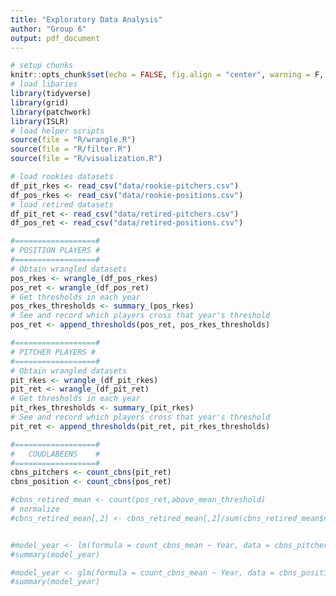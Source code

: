 ```yaml
---
title: "Exploratory Data Analysis"
author: "Group 6"
output: pdf_document
---
```


```r
# setup chunks
knitr::opts_chunk$set(echo = FALSE, fig.align = "center", warning = F, message = F)
# load libaries
library(tidyverse)
library(grid)
library(patchwork)
library(ISLR)
# load helper scripts
source(file = "R/wrangle.R")
source(file = "R/filter.R")
source(file = "R/visualization.R")
```

```r
# load rookies datasets
df_pit_rkes <- read_csv("data/rookie-pitchers.csv")
df_pos_rkes <- read_csv("data/rookie-positions.csv")
# load retired datasets
df_pit_ret <- read_csv("data/retired-pitchers.csv")
df_pos_ret <- read_csv("data/retired-positions.csv")
```

```r
#==================#
# POSITION PLAYERS #
#==================#
# Obtain wrangled datasets
pos_rkes <- wrangle_(df_pos_rkes)
pos_ret <- wrangle_(df_pos_ret)
# Get thresholds in each year
pos_rkes_thresholds <- summary_(pos_rkes)
# See and record which players cross that year's threshold
pos_ret <- append_thresholds(pos_ret, pos_rkes_thresholds)
```

```r
#==================#
# PITCHER PLAYERS #
#==================#
# Obtain wrangled datasets
pit_rkes <- wrangle_(df_pit_rkes)
pit_ret <- wrangle_(df_pit_ret)
# Get thresholds in each year
pit_rkes_thresholds <- summary_(pit_rkes)
# See and record which players cross that year's threshold
pit_ret <- append_thresholds(pit_ret, pit_rkes_thresholds)
```

```r
#==================#
#   COUDLABEENS    #
#==================#
cbns_pitchers <- count_cbns(pit_ret)
cbns_position <- count_cbns(pos_ret)
```


```r
#cbns_retired_mean <- count(pos_ret,above_mean_threshold)
# normalize
#cbns_retired_mean[,2] <- cbns_retired_mean[,2]/sum(cbns_retired_mean$n)
```

```r

```

```r
#model_year <- lm(formula = count_cbns_mean ~ Year, data = cbns_pitchers)
#summary(model_year)
```
```r
#model_year <- glm(formula = count_cbns_mean ~ Year, data = cbns_position, family = "binomial")
#summary(model_year)
```







